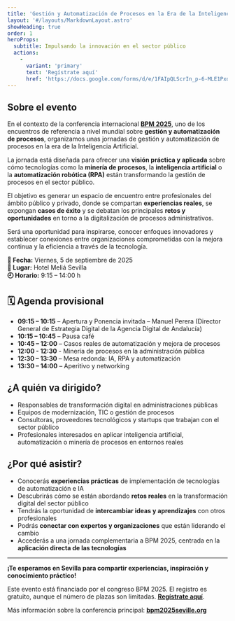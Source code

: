 ```yaml
---
title: 'Gestión y Automatización de Procesos en la Era de la Inteligencia Artificial'
layout: '#/layouts/MarkdownLayout.astro'
showHeading: true
order: 1
heroProps:
  subtitle: Impulsando la innovación en el sector público 
  actions:
    - 
      variant: 'primary'
      text: 'Regístrate aquí'
      href: 'https://docs.google.com/forms/d/e/1FAIpQLScrIn_p-6-MLE1PxdgKCyFr6lfCCUTM7MQfdzO-K5MTAIJcMQ/viewform'
---
```



## Sobre el evento

En el contexto de la conferencia internacional [**BPM 2025**](https://www.bpm2025seville.org), uno de los encuentros de referencia a nivel mundial sobre **gestión y automatización de procesos**, organizamos unas jornadas de gestión y automatización de procesos en la era de la Inteligencia Artificial.  

La jornada está diseñada para ofrecer una **visión práctica y aplicada** sobre cómo tecnologías como la **minería de procesos**, la **inteligencia artificial** o la **automatización robótica (RPA)** están transformando la gestión de procesos en el sector público.

El objetivo es generar un espacio de encuentro entre profesionales del ámbito público y privado, donde se compartan **experiencias reales**, se expongan **casos de éxito** y se debatan los principales **retos y oportunidades** en torno a la digitalización de procesos administrativos.

Será una oportunidad para inspirarse, conocer enfoques innovadores y establecer conexiones entre organizaciones comprometidas con la mejora continua y la eficiencia a través de la tecnología.

**📅 Fecha:** Viernes, 5 de septiembre de 2025  
**📍 Lugar:** Hotel Meliá Sevilla  
**🕘 Horario:** 9:15 – 14:00 h


## 🗓️ Agenda provisional

- **09:15 – 10:15** – Apertura y Ponencia invitada – Manuel Perera (Director General de Estrategia Digital de la Agencia Digital de Andalucía)
- **10:15 – 10:45** – Pausa café  
- **10:45 – 12:00** – Casos reales de automatización y mejora de procesos
- **12:00 - 12:30** - Minería de procesos en la administración pública
- **12:30 – 13:30** – Mesa redonda: IA, RPA y automatización  
- **13:30 – 14:00** – Aperitivo y networking


## ¿A quién va dirigido?
- Responsables de transformación digital en administraciones públicas
- Equipos de modernización, TIC o gestión de procesos
- Consultoras, proveedores tecnológicos y startups que trabajan con el sector público
- Profesionales interesados en aplicar inteligencia artificial, automatización o minería de procesos en entornos reales

## ¿Por qué asistir?

- Conocerás **experiencias prácticas** de implementación de tecnologías de automatización e IA  
- Descubrirás cómo se están abordando **retos reales** en la transformación digital del sector público  
- Tendrás la oportunidad de **intercambiar ideas y aprendizajes** con otros profesionales  
- Podrás **conectar con expertos y organizaciones** que están liderando el cambio  
- Accederás a una jornada complementaria a BPM 2025, centrada en la **aplicación directa de las tecnologías**

---

**¡Te esperamos en Sevilla para compartir experiencias, inspiración y conocimiento práctico!**  

Este evento está financiado por el congreso BPM 2025. El registro es gratuito, aunque el número de plazas son limitadas. [**Regístrate aquí**](https://docs.google.com/forms/d/e/1FAIpQLScrIn_p-6-MLE1PxdgKCyFr6lfCCUTM7MQfdzO-K5MTAIJcMQ/viewform).

Más información sobre la conferencia principal: [**bpm2025seville.org**](https://www.bpm2025seville.org)